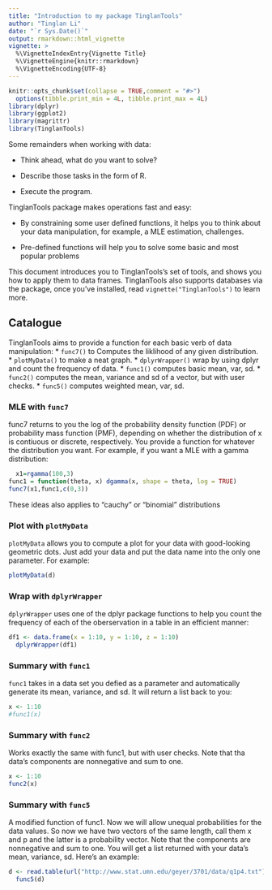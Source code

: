 ```yaml
---
title: "Introduction to my package TinglanTools"
author: "Tinglan Li"
date: "`r Sys.Date()`"
output: rmarkdown::html_vignette
vignette: >
  %\VignetteIndexEntry{Vignette Title}
  %\VignetteEngine{knitr::rmarkdown}
  %\VignetteEncoding{UTF-8}
---
```


```r
knitr::opts_chunk$set(collapse = TRUE,comment = "#>")
  options(tibble.print_min = 4L, tibble.print_max = 4L)
library(dplyr)
library(ggplot2)
library(magrittr)
library(TinglanTools)
```
Some remainders when working with data:

* Think ahead, what do you want to solve?

* Describe those tasks in the form of R.

* Execute the program.


TinglanTools package makes operations fast and easy:

* By constraining some user defined functions, it helps you to think about your data manipulation, for example, a MLE estimation, challenges.

* Pre-defined functions will help you to solve some basic and most popular problems

This document introduces you to TinglanTools's set of tools, and shows you how to apply them to data frames. TinglanTools also supports databases via the package, once you've installed, read `vignette("TinglanTools")` to learn more.



## Catalogue
TinglanTools aims to provide a function for each basic verb of data manipulation:
* `func7()` to Computes the liklihood of any given distribution.
* `plotMyData()` to make a neat graph.
* `dplyrWrapper()`  wrap by using dplyr and count the frequency of data.
* `func1()` computes basic mean, var, sd.
* `func2()` computes the mean, variance and sd of a vector, but with user checks.
* `func5()` computes weighted mean, var, sd.

### MLE with `func7`

func7 returns to you the log of the probability density function (PDF) or probability mass function (PMF), depending on whether the distribution of x is contiuous or discrete, respectively.
You provide a function for whatever the distribution you want.
For example, if you want a MLE with a gamma distribution:
```r
  x1=rgamma(100,3)
func1 = function(theta, x) dgamma(x, shape = theta, log = TRUE)
func7(x1,func1,c(0,3))
```
These ideas also applies to "cauchy" or "binomial" distributions

### Plot with `plotMyData`
`plotMyData` allows you to compute a plot for your data with good-looking geometric dots. Just add your data and put the data name into the only one parameter.
For example:
```r
plotMyData(d)
```

### Wrap with `dplyrWrapper`
`dplyrWrapper` uses one of the dplyr package functions to help you count the frequency of each of the oberservation in a table in an efficient manner:
```r
df1 <- data.frame(x = 1:10, y = 1:10, z = 1:10)
  dplyrWrapper(df1)
```

### Summary with `func1`
`func1` takes in a data set you defied as a parameter and automatically generate its mean, variance, and sd. It will return a list back to you:
```r
x <- 1:10
#func1(x)
```


### Summary with `func2`
Works exactly the same with func1, but with user checks. Note that tha data's components are nonnegative and sum to one.
```r
x <- 1:10
func2(x)
```


### Summary with `func5`
A modified function of func1. Now we will allow unequal probabilities for the data values. So now we have two vectors of the same length, call them x and p and the latter is a probability vector. Note that the components are nonnegative and sum to one. You will get a list returned with your data's mean, variance, sd.
Here's an example:
```r
d <- read.table(url("http://www.stat.umn.edu/geyer/3701/data/q1p4.txt"),header = TRUE)
  func5(d)
```

